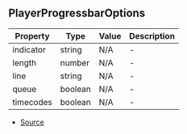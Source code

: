 ## PlayerProgressbarOptions


| Property | Type | Value | Description |
| ----------- | ----------- | ----------- | ----------- |
| indicator | string | N/A | - |
| length | number | N/A | - |
| line | string | N/A | - |
| queue | boolean | N/A | - |
| timecodes | boolean | N/A | - |


- [Source](https://github.com/Androz2091/discord-player/blob/74f0fa7/packages/discord-player/src/types/types.ts#L121)